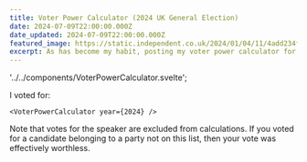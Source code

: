 ```yaml
---
title: Voter Power Calculator (2024 UK General Election)
date: 2024-07-09T22:00:00.000Z
date_updated: 2024-07-09T22:00:00.000Z
featured_image: https://static.independent.co.uk/2024/01/04/11/4add234f863df553d1c973f0516b64daY29udGVudHNlYXJjaGFwaSwxNzA0NDU0NzE0-2.74955114.jpg?quality=75&width=1250&crop=3%3A2%2Csmart&auto=webp
excerpt: As has become my habit, posting my voter power calculator for the 2024 elections to highlight the unfairness of the First Past The Post system. While part of me is celebrating that Reform got so few seats, it's worth checking out how under-represented they are in parliament compared to the number of folks who voted for them.
---
```


  '../../components/VoterPowerCalculator.svelte';
  
I voted for:

    <VoterPowerCalculator year={2024} />

Note that votes for the speaker are excluded from calculations. If you voted for
a candidate belonging to a party not on this list, then your vote was effectively
worthless.
